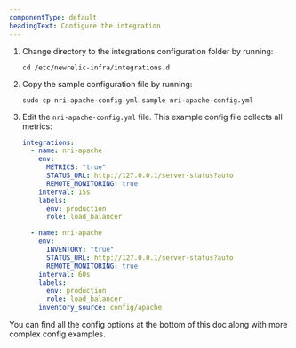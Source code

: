 ```yaml
---
componentType: default
headingText: Configure the integration
---
```


1. Change directory to the integrations configuration folder by running:

   ```shell
   cd /etc/newrelic-infra/integrations.d
   ```

2. Copy the sample configuration file by running:

   ```shell
   sudo cp nri-apache-config.yml.sample nri-apache-config.yml
   ```

3. Edit the `nri-apache-config.yml` file. This example config file collects all metrics:

   ```yml
   integrations:
     - name: nri-apache
       env:
         METRICS: "true"
         STATUS_URL: http://127.0.0.1/server-status?auto
         REMOTE_MONITORING: true
       interval: 15s
       labels:
         env: production
         role: load_balancer

     - name: nri-apache
       env:
         INVENTORY: "true"
         STATUS_URL: http://127.0.0.1/server-status?auto
         REMOTE_MONITORING: true
       interval: 60s
       labels:
         env: production
         role: load_balancer
       inventory_source: config/apache
   ```

You can find all the config options at the bottom of this doc along with more complex config examples.
